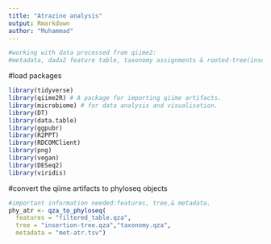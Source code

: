 ```yaml
---
title: "Atrazine analysis"
output: Rmarkdown
author: "Muhammad"
---
```

```r
#working with data processed from qiime2:
#metadata, dada2 feature table, taxonomy assignments & rooted-tree(insertion tree)

```

#load packages
```r
library(tidyverse)
library(qiime2R) # A package for importing qiime artifacts. 
library(microbiome) # for data analysis and visualisation.
library(DT)
library(data.table)
library(ggpubr)
library(R2PPT)
library(RDCOMClient)
library(png)
library(vegan)
library(DESeq2)
library(viridis)

```


#convert the qiime artifacts to phyloseq objects
```r
#important information needed:features, tree,& metadata.
phy_atr <- qza_to_phyloseq( 
  features = "filtered_table.qza",
  tree = "insertion-tree.qza","taxonomy.qza",
  metadata = "met-atr.tsv")

```

